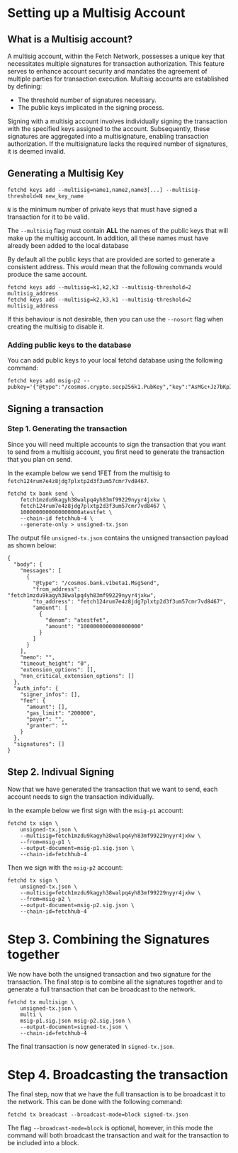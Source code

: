# Setting up a Multisig Account

## What is a Multisig account?


A multisig account, within the Fetch Network, possesses a unique key that necessitates multiple signatures for transaction authorization. This feature serves to enhance account security and mandates the agreement of multiple parties for transaction execution. Multisig accounts are established by defining:

* The threshold number of signatures necessary.
* The public keys implicated in the signing process.

Signing with a multisig account involves individually signing the transaction with the specified keys assigned to the account. Subsequently, these signatures are aggregated into a multisignature, enabling transaction authorization. If the multisignature lacks the required number of signatures, it is deemed invalid.

## Generating a Multisig Key

```
fetchd keys add --multisig=name1,name2,name3[...] --multisig-threshold=N new_key_name

```

`N` is the minimum number of private keys that must have signed a transaction for it to be valid.

The `--multisig` flag must contain **ALL** the names of the public keys that will make up the multisig account. In addition, all these names must have already been added to the local database


By default all the public keys that are provided are sorted to generate a consistent address. This would mean that the following commands would produce the same account.

```
fetchd keys add --multisig=k1,k2,k3 --multisig-threshold=2 multisig_address
fetchd keys add --multisig=k2,k3,k1 --multisig-threshold=2 multisig_address
```

If this behaviour is not desirable, then you can use the `--nosort` flag when creating the multisig to disable it.

### Adding public keys to the database

You can add public keys to your local fetchd database using the following command:

```
fetchd keys add msig-p2 --pubkey='{"@type":"/cosmos.crypto.secp256k1.PubKey","key":"AsMGc+Jz7bKpI0Q2MUlGYzE6MT1GEOAKsDFKltB18Rs0"}'
```

## Signing a transaction

### Step 1. Generating the transaction

Since you will need multiple accounts to sign the transaction that you want to send from a multisig account, you first need to generate the transaction that you plan on send.

In the example below we send 1FET from the multisig to `fetch124rum7e4z8jdg7plxtp2d3f3um57cmr7vd8467`.

```
fetchd tx bank send \
	fetch1mzdu9kagyh38walpq4yh83mf99229nyyr4jxkw \
	fetch124rum7e4z8jdg7plxtp2d3f3um57cmr7vd8467 \
	1000000000000000000atestfet \
	--chain-id fetchhub-4 \
	--generate-only > unsigned-tx.json
```

The output file `unsigned-tx.json` contains the unsigned transaction payload as shown below:

```
{
  "body": {
    "messages": [
      {
        "@type": "/cosmos.bank.v1beta1.MsgSend",
        "from_address": "fetch1mzdu9kagyh38walpq4yh83mf99229nyyr4jxkw",
        "to_address": "fetch124rum7e4z8jdg7plxtp2d3f3um57cmr7vd8467",
        "amount": [
          {
            "denom": "atestfet",
            "amount": "1000000000000000000"
          }
        ]
      }
    ],
    "memo": "",
    "timeout_height": "0",
    "extension_options": [],
    "non_critical_extension_options": []
  },
  "auth_info": {
    "signer_infos": [],
    "fee": {
      "amount": [],
      "gas_limit": "200000",
      "payer": "",
      "granter": ""
    }
  },
  "signatures": []
}

```

## Step 2. Indivual Signing

Now that we have generated the transaction that we want to send, each account needs to sign the transaction individually.

In the example below we first sign with the `msig-p1` account:

```
fetchd tx sign \
    unsigned-tx.json \
    --multisig=fetch1mzdu9kagyh38walpq4yh83mf99229nyyr4jxkw \
    --from=msig-p1 \
    --output-document=msig-p1.sig.json \
    --chain-id=fetchhub-4
```

Then we sign with the `msig-p2` account:

```
fetchd tx sign \
    unsigned-tx.json \
    --multisig=fetch1mzdu9kagyh38walpq4yh83mf99229nyyr4jxkw \
    --from=msig-p2 \
    --output-document=msig-p2.sig.json \
    --chain-id=fetchhub-4
```

# Step 3. Combining the Signatures together

We now have both the unsigned transaction and two signature for the transaction. The final step is to combine all the signatures together and to generate a full transaction that can be broadcast to the network.

```
fetchd tx multisign \
    unsigned-tx.json \
    multi \
    msig-p1.sig.json msig-p2.sig.json \
    --output-document=signed-tx.json \
    --chain-id=fetchhub-4
```

The final transaction is now generated in `signed-tx.json`.

# Step 4. Broadcasting the transaction

The final step, now that we have the full transaction is to be broadcast it to the network. This can be done with the following command:

```
fetchd tx broadcast --broadcast-mode=block signed-tx.json
```

The flag `--broadcast-mode=block` is optional, however, in this mode the command will both broadcast the transaction and wait for the transaction to be included into a block.
